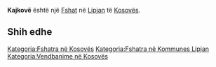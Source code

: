 {{Fshat në Kosovës
 | Emri                = Kajkovë
| sqi_N_name = Kajkovë
| sqi_N_FULL_NAME_RO = Kajkovë
| sqi_N_FULL_NAME_ND_RO = Kajkove
| sqi_N_SORT_NAME_RG = KAJKOVE
| sqi_N_FULL_NAME_RG = Kajkovë
| sqi_N_FULL_NAME_ND_RG = Kajkove
| srp_N_name = Kajkovo
| srp_N_FULL_NAME_RO = Kajkovo
| srp_N_FULL_NAME_ND_RO = Kajkovo
| srp_N_SORT_NAME_RG = KAJKOVO
| srp_N_FULL_NAME_RG = Kajkovo
| srp_N_FULL_NAME_ND_RG = Kajkovo
| srp_NS_name = Кајково
| srp_NS_FULL_NAME_RO = Кајково
| srp_NS_FULL_NAME_ND_RO = Кајково
| srp_NS_SORT_NAME_RG = КАЈКОВО
| srp_NS_FULL_NAME_RG = Кајково
| srp_NS_FULL_NAME_ND_RG = Кајково

 | Emri (Rasa dhanore) = 
 | Figura              = 
 | Shteti              = Kosovo
 | Komuna              = Lipjan
 | Kodi postar         = 
 | Sipërfaqja          = 

 | Popullsia           = 

 | Regj. i popullsisë  = 
 | Dend. e popullsisë  = 
 | Faqja zyrtare       = 
 <!--- Koordinatat ----> 
 | Gjerësia            = 43.133333
 | Gjatësia            = 20.796389
 | Lartësia            = 
}}
'''Kajkovë''' është një [[Fshat]] në [[Lipjan]] të [[Kosovës]].

<!-- == Gjeografia == -->
<!-- == Historia == -->
<!-- == Demografia == -->
== Shih edhe ==
{{Komuna Lipjan}}
{{Kosovo-Administrata-Cung}}

[[Kategoria:Fshatra në Kosovës]]
[[Kategoria:Fshatra në Kommunes Lipjan]]
[[Kategoria:Vendbanime në Kosovës]]